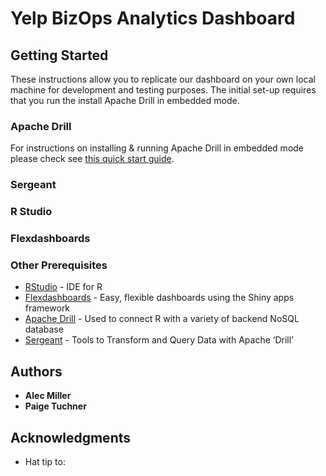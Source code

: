 # Yelp BizOps Analytics Dashboard 

## Getting Started

These instructions allow you to replicate our dashboard on your own local machine for development and testing purposes. The initial set-up requires that you run the install Apache Drill in embedded mode.

### Apache Drill

For instructions on installing & running Apache Drill in embedded mode please check see [this quick start guide](https://drill.apache.org/docs/drill-in-10-minutes/). 

### Sergeant

### R Studio

### Flexdashboards 

### Other Prerequisites

* [RStudio]() - IDE for R
* [Flexdashboards]() - Easy, flexible dashboards using the Shiny apps framework
* [Apache Drill]() - Used to connect R with a variety of backend NoSQL database
* [Sergeant]() - Tools to Transform and Query Data with Apache 'Drill'


## Authors

* **Alec Miller**
* **Paige Tuchner** 

## Acknowledgments

* Hat tip to: 

